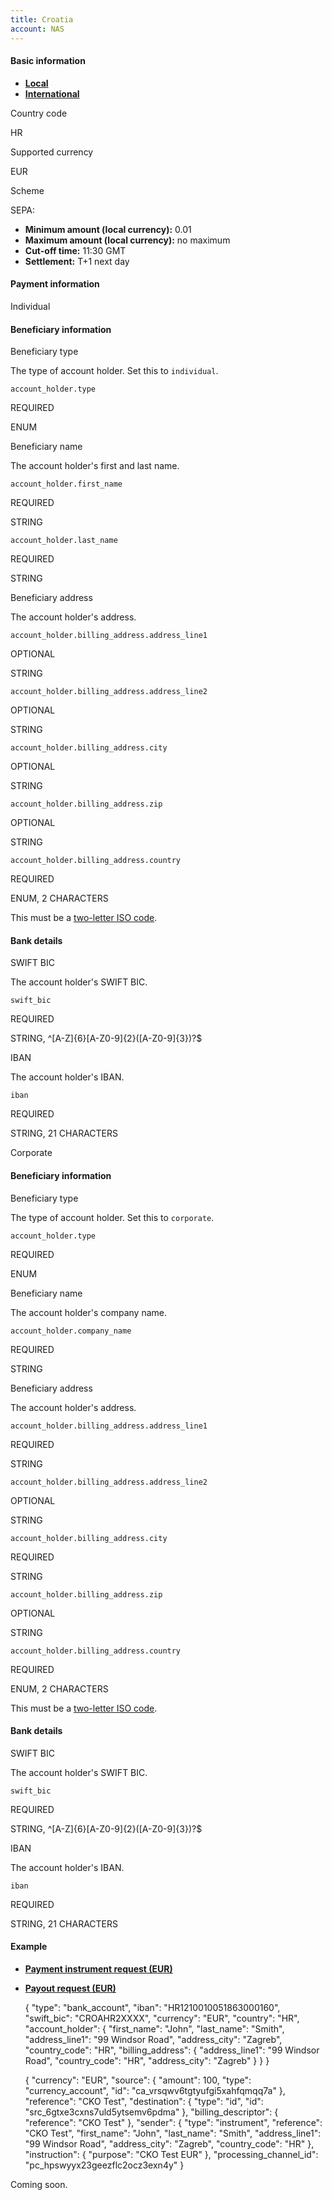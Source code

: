 ```yaml
---
title: Croatia
account: NAS
---
```


#### Basic information

- [**Local**](#tabs-4cda3e1d-606f-4ec4-85b6-72cc52d3e173-1)
- [**International**](#tabs-4cda3e1d-606f-4ec4-85b6-72cc52d3e173-2)

Country code

HR

Supported currency

EUR

Scheme

SEPA:

- **Minimum amount (local currency):** 0.01
- **Maximum amount (local currency):** no maximum
- **Cut-off time:** 11:30 GMT
- **Settlement:** T+1 next day

#### Payment information

Individual

#### Beneficiary information

Beneficiary type

The type of account holder. Set this to `individual`.

`account_holder.type`

REQUIRED

ENUM

Beneficiary name

The account holder's first and last name.

`account_holder.first_name`

REQUIRED

STRING

`account_holder.last_name`

REQUIRED

STRING

Beneficiary address

The account holder's address.

`account_holder.billing_address.address_line1`

OPTIONAL

STRING

`account_holder.billing_address.address_line2`

OPTIONAL

STRING

`account_holder.billing_address.city`

OPTIONAL

STRING

`account_holder.billing_address.zip`

OPTIONAL

STRING

`account_holder.billing_address.country`

REQUIRED

ENUM, 2 CHARACTERS

This must be a [two-letter ISO code](/display/DOCS/Country+codes).

#### Bank details

SWIFT BIC

The account holder's SWIFT BIC.

`swift_bic`

REQUIRED

STRING, ^[A-Z]{6}[A-Z0-9]{2}([A-Z0-9]{3})?$

IBAN

The account holder's IBAN.

`iban`

REQUIRED

STRING, 21 CHARACTERS

Corporate

#### Beneficiary information

Beneficiary type

The type of account holder. Set this to `corporate`.

`account_holder.type`

REQUIRED

ENUM

Beneficiary name

The account holder's company name.

`account_holder.company_name`

REQUIRED

STRING

Beneficiary address

The account holder's address.

`account_holder.billing_address.address_line1`

REQUIRED

STRING

`account_holder.billing_address.address_line2`

OPTIONAL

STRING

`account_holder.billing_address.city`

REQUIRED

STRING

`account_holder.billing_address.zip`

OPTIONAL

STRING

`account_holder.billing_address.country`

REQUIRED

ENUM, 2 CHARACTERS

This must be a [two-letter ISO code](/display/DOCS/Country+codes).

#### Bank details

SWIFT BIC

The account holder's SWIFT BIC.

`swift_bic`

REQUIRED

STRING, ^[A-Z]{6}[A-Z0-9]{2}([A-Z0-9]{3})?$

IBAN

The account holder's IBAN.

`iban`

REQUIRED

STRING, 21 CHARACTERS

#### Example

- [**Payment instrument request (EUR)**](#tabs-24ac3103-0b81-41ed-8bd0-160f8a14a49d-1)
- [**Payout request (EUR)**](#tabs-24ac3103-0b81-41ed-8bd0-160f8a14a49d-2)

  {
  "type": "bank_account",
  "iban": "HR1210010051863000160",
  "swift_bic": "CROAHR2XXXX",
  "currency": "EUR",
  "country": "HR",
  "account_holder": {
  "first_name": "John",
  "last_name": "Smith",
  "address_line1": "99 Windsor Road",
  "address_city": "Zagreb",
  "country_code": "HR",
  "billing_address": {
  "address_line1": "99 Windsor Road",
  "country_code": "HR",
  "address_city": "Zagreb"
  }
  }
  }

  {
  "currency": "EUR",
  "source": {
  "amount": 100,
  "type": "currency_account",
  "id": "ca_vrsqwv6tgtyufgi5xahfqmqq7a"
  },
  "reference": "CKO Test",
  "destination": {
  "type": "id",
  "id": "src_6gtxe3cxns7uld5ytsemv6pdma"
  },
  "billing_descriptor": {
  "reference": "CKO Test"
  },
  "sender": {
  "type": "instrument",
  "reference": "CKO Test",
  "first_name": "John",
  "last_name": "Smith",
  "address_line1": "99 Windsor Road",
  "address_city": "Zagreb",
  "country_code": "HR"
  },
  "instruction": {
  "purpose": "CKO Test EUR"
  },
  "processing_channel_id": "pc_hpswyyx23geezflc2ocz3exn4y"
  }

Coming soon.

